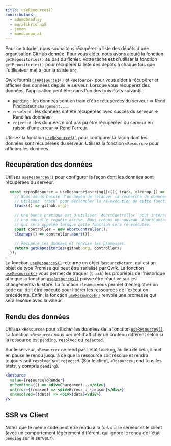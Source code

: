 ```yaml
---
title: useResource$()
contributors:
  - adamdbradley
  - muralikrishna8
  - jmmon
  - manucorporat
---
```


Pour ce tutoriel, nous souhaitons récupérer la liste des dépôts d'une organisation GitHub donnée. Pour vous aider, nous avons ajouté la fonction `getRepositories()` au bas du fichier. Votre tâche est d'utiliser la fonction `getRepositories()` pour récupérer la liste des dépôts à chaque fois que l'utilisateur met à jour la saisie `org`.

Qwik fournit [`useResource$()`](/docs/components/resource/index.mdx) et `<Resource>` pour vous aider à récupérer et afficher des données depuis le serveur. Lorsque vous récupérez des données, l'application peut être dans l'un des trois états suivants :

- `pending` : les données sont en train d'être récupérées du serveur => Rend l'indicateur `chargement...`.
- `resolved` : les données ont été récupérées avec succès du serveur => Rend les données.
- `rejected` : les données n'ont pas pu être récupérées du serveur en raison d'une erreur => Rend l'erreur.

Utilisez la fonction [`useResource$()`](/docs/components/resource/index.mdx) pour configurer la façon dont les données sont récupérées du serveur. Utilisez la fonction `<Resource>` pour afficher les données.

## Récupération des données

Utilisez [`useResource$()`](/docs/components/resource/index.mdx) pour configurer la façon dont les données sont récupérées du serveur.

```jsx
  const reposResource = useResource$<string[]>(({ track, cleanup }) => {
    // Nous avons besoin d'un moyen de relancer la recherche de données chaque fois que le `github.org` change.
    // Utilisez `track` pour déclencher la ré-exécution de cette fonction de récupération de données.
    track(() => github.org);

    // Une bonne pratique est d'utiliser `AbortController` pour interrompre la récupération des données si
    // une nouvelle requête arrive. Nous créons un nouveau `AbortController` et nous enregistrons une fonction `cleanup`.
    // qui sera appelée lorsque cette fonction sera ré-exécutée.
    const controller = new AbortController();
    cleanup(() => controller.abort());

    // Récupére les données et renvoie les promesses.
    return getRepositories(github.org, controller);
  });
```

La fonction [`useResource$()`](/docs/components/resource/index.mdx) retourne un objet `ResourceReturn`, qui est un objet de type Promise qui peut être sérialisé par Qwik. La fonction [`useResource$()`](/docs/components/resource/index.mdx) vous permet de traquer (`track`) les propriétés de l'historique afin que la fonction [`useResource$()`](/docs/components/resource/index.mdx) puisse être réactive sur les changements du store. La fonction `cleanup` vous permet d'enregistrer un code qui doit être exécuté pour libérer les ressources de l'exécution précédente. Enfin, la fonction [`useResource$()`](/docs/components/resource/index.mdx) renvoie une promesse qui sera résolue avec la valeur.

## Rendu des données

Utilisez `<Resource>` pour afficher les données de la fonction [`useResource$()`](/docs/components/resource/index.mdx). La fonction `<Resource>` vous permet d'afficher un contenu différent selon si la ressource est `pending`, `resolved` ou `rejected`.

Sur le serveur, `<Resource>` ne rend pas l'état `loading`, au lieu de cela, il met en pause le rendu jusqu'à ce que la ressource soit résolue et rendra toujours soit `resolved` soit `rejected`. (Sur le client, `<Resource>` rend tous les états, y compris `pending`).

```jsx
<Resource
  value={resourceToRender}
  onPending={() => <div>Chargement...</div>}
  onError={(reason) => <div>Erreur : {reason}</div>}
  onResolved={(data) => <div>{data}</div>}
/>
```

## SSR vs Client

Notez que le même code peut être rendu à la fois sur le serveur et le client (avec un comportement légèrement différent, qui ignore le rendu de l'état `pending` sur le serveur).
